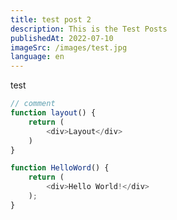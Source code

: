 ```yaml
---
title: test post 2
description: This is the Test Posts
publishedAt: 2022-07-10
imageSrc: /images/test.jpg
language: en
---
```


test

```js title="layout.js"
// comment
function layout() {
	return (
		<div>Layout</div>
	)
}
```

```js {1}
function HelloWord() {
	return (
		<div>Hello World!</div>
	);
}
```
